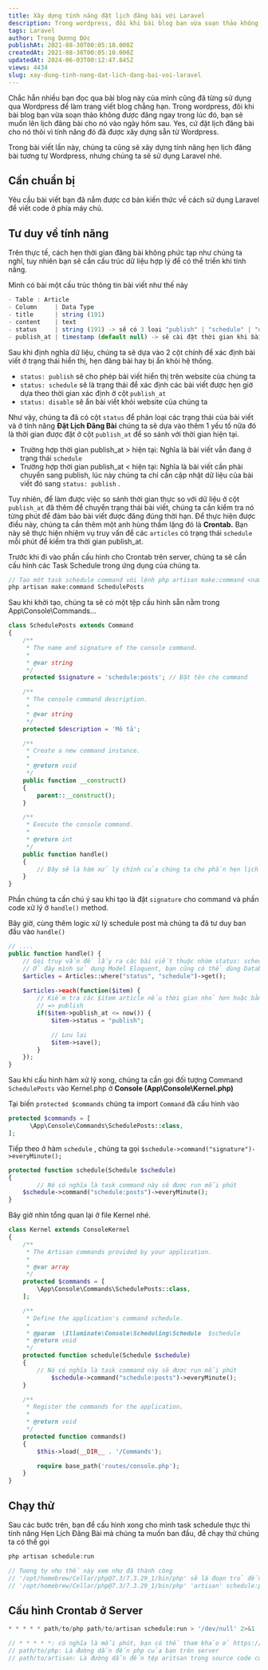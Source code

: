 ```yaml
---
title: Xây dựng tính năng đặt lịch đăng bài với Laravel
description: Trong wordpress, đôi khi bài blog bạn vừa soạn thảo không được đăng ngay trong lúc đó, bạn sẽ muốn lên lịch đăng bài cho nó vào ngày hôm sau. Yes, cứ đặt lịch đăng bài cho nó thôi vì tính năng đó đã được xây dựng sẵn từ Wordpress.
tags: Laravel
author: Trọng Dương Đức
publishAt: 2021-08-30T00:05:10.000Z
createdAt: 2021-08-30T00:05:10.000Z
updatedAt: 2024-06-03T00:12:47.845Z
views: 4434
slug: xay-dung-tinh-nang-dat-lich-dang-bai-voi-laravel
---
```


Chắc hẵn nhiều bạn đọc qua bài blog này của mình cũng đã từng sử dụng qua Wordpress để làm trang viết blog chẳng hạn. Trong wordpress, đôi khi bài blog bạn vừa soạn thảo không được đăng ngay trong lúc đó, bạn sẽ muốn lên lịch đăng bài cho nó vào ngày hôm sau. Yes, cứ đặt lịch đăng bài cho nó thôi vì tính năng đó đã được xây dựng sẵn từ Wordpress. 

Trong bài viết lần này, chúng ta cũng sẽ xây dựng tính năng hẹn lịch đăng bài tương tự Wordpress, nhưng chúng ta sẽ sử dụng Laravel nhé.

## Cần chuẩn bị

Yêu cầu bài viết bạn đã nắm được cơ bản kiến thức về cách sử dụng Laravel để viết code ở phía máy chủ.

## Tư duy về tính năng

Trên thực tế, cách hẹn thời gian đăng bài không phức tạp như chúng ta nghĩ, tuy nhiên bạn sẽ cần cấu trúc dữ liệu hợp lý để có thể triển khi tính năng.

Mình có bài một cấu trúc thông tin bài viết như thế này

```jsx
- Table : Article
- Column     | Data Type
- title      | string (191)
- content    | text
- status     | string (191) -> sẽ có 3 loại "publish" | "schedule" | "disable"  
- publish_at | timestamp (default null) -> sẽ cài đặt thời gian khi bài viết được đăng
```

Sau khi định nghĩa dữ liệu, chúng ta sẽ dựa vào 2 cột chính để xác định bài viết ở trạng thái hiển thị, hẹn đăng bài hay bị ẩn khỏi hệ thống.

- `status: publish`  sẽ cho phép bài viết hiển thị trên website của chúng ta
- `status: schedule` sẽ là trạng thái để xác định các bài viết được hẹn giờ dựa theo thời gian xác định ở cột `publish_at`
- `status: disable` sẽ ẩn bài viết khỏi website của chúng ta

Như vậy, chúng ta đã có cột `status` để phân loại các trạng thái của bài viết và ở tính năng **Đặt Lịch Đăng Bài** chúng ta sẽ dựa vào thêm 1 yếu tố nữa đó là thời gian được đặt ở cột `publish_at` để so sánh với thời gian hiện tại.

- Trường hợp thời gian publish_at > hiện tại: Nghĩa là bài viết vẫn đang ở trạng thái `schedule`
- Trường hợp thời gian publish_at < hiện tại: Nghĩa là bài viết cần phải chuyển sang publish, lúc này chúng ta chỉ cần cập nhật dữ liệu của bài viết đó sang `status: publish` .

Tuy nhiên, để làm được việc so sánh thời gian thực so với dữ liệu ở cột `publish_at` đã thêm để chuyển trạng thái bài viết, chúng ta cần kiểm tra nó từng phút để đảm bảo bài viết được đăng đúng thời hạn. Để thực hiện được điều này, chúng ta cần thêm một anh hùng thầm lặng đó là **Crontab.** Bạn này sẽ thực hiện nhiệm vụ truy vấn để các `articles` có trạng thái `schedule` mỗi phút để kiểm tra thời gian publish_at.

Trước khi đi vào phần cấu hình cho Crontab trên server, chúng ta sẽ cần cấu hình các Task Schedule trong ứng dụng của chúng ta.

```php
// Tạo một task schedule command với lệnh php artisan make:command <name>
php artisan make:command SchedulePosts
```

Sau khi khởi tạo, chúng ta sẽ có một tệp cấu hình sẵn nằm trong App\Console\Commands\...

```php
class SchedulePosts extends Command
{
    /**
     * The name and signature of the console command.
     *
     * @var string
     */
    protected $signature = 'schedule:posts'; // Đặt tên cho command

    /**
     * The console command description.
     *
     * @var string
     */
    protected $description = 'Mô tả';

    /**
     * Create a new command instance.
     *
     * @return void
     */
    public function __construct()
    {
        parent::__construct();
    }

    /**
     * Execute the console command.
     *
     * @return int
     */
    public function handle()
    {
        // Đây sẽ là hàm xử lý chính của chúng ta cho phần hẹn lịch đăng bài 
    }
}
```

Phần chúng ta cần chú ý sau khi tạo là đặt `signature` cho command và phần code xử lý ở `handle()` method. 

Bây giờ, cùng thêm logic xử lý schedule post mà chúng ta đã tư duy ban đầu vào `handle()`  

```php
// ....
public function handle() {
	// Gọi truy vấn đề lấy ra các bài viết thuộc nhóm status: schedule
	// Ở đây mình sử dụng Model Eloquent, bạn cũng có thể dùng Database Builder để lấy dữ liệu
	$articles = Articles::where("status", "schedule")->get();
	
	$articles->each(function($item) {
		// Kiểm tra các $item article nếu thời gian nhỏ hơn hoặc bằng hiện tại
		// => publish
		if($item->publish_at <= now()) {
			$item->status = "publish";

			// Lưu lại
			$item->save();
		}
	});
}
```

Sau khi cấu hình hàm xử lý xong, chúng ta cần gọi đối tượng Command `SchedulePosts` vào Kernel.php ở **Console (App\Console\Kernel.php)**

Tại biến `protected $commands` chúng ta import `Command` đã cấu hình vào

```php
protected $commands = [
	  \App\Console\Commands\SchedulePosts::class,
];
```

Tiếp theo ở hàm `schedule` , chúng ta gọi `$schedule->command("signature")->everyMinute();`

```php
protected function schedule(Schedule $schedule)
{
		// Nó có nghĩa là task command này sẽ được run mỗi phút
    $schedule->command("schedule:posts")->everyMinute();
}
```

Bây giờ nhìn tổng quan lại ở file Kernel nhé.

```php
class Kernel extends ConsoleKernel
{
    /**
     * The Artisan commands provided by your application.
     *
     * @var array
     */
    protected $commands = [
        \App\Console\Commands\SchedulePosts::class,
    ];

    /**
     * Define the application's command schedule.
     *
     * @param  \Illuminate\Console\Scheduling\Schedule  $schedule
     * @return void
     */
    protected function schedule(Schedule $schedule)
    {
        // Nó có nghĩa là task command này sẽ được run mỗi phút
		    $schedule->command("schedule:posts")->everyMinute();
    }

    /**
     * Register the commands for the application.
     *
     * @return void
     */
    protected function commands()
    {
        $this->load(__DIR__ . '/Commands');

        require base_path('routes/console.php');
    }
}
```

## Chạy thử

Sau các bước trên, bạn để cấu hình xong cho mình task schedule thực thi tính năng Hẹn Lịch Đăng Bài mà chúng ta muốn ban đầu, để chạy thử chúng ta có thể gọi

```php
php artisan schedule:run

// Tương tự như thế này xem như đã thành công
// '/opt/homebrew/Cellar/php@7.3/7.3.29_1/bin/php' sẽ là đoạn trỏ đến php trong máy bạn
// '/opt/homebrew/Cellar/php@7.3/7.3.29_1/bin/php' 'artisan' schedule:posts > '/dev/null' 2>&1
```

## Cấu hình Crontab ở Server

```php
* * * * * path/to/php path/to/artisan schedule:run > '/dev/null' 2>&1

// * * * * *: có nghĩa là mỗi phút, bạn có thể tham khảo ở https://crontab.guru/#*_*_*_*_*
// path/to/php: Là đường dẫn đến php của bạn trên server
// path/to/artisan: Là đường dẫn đến tệp aritsan trong source code của bạn

```
      